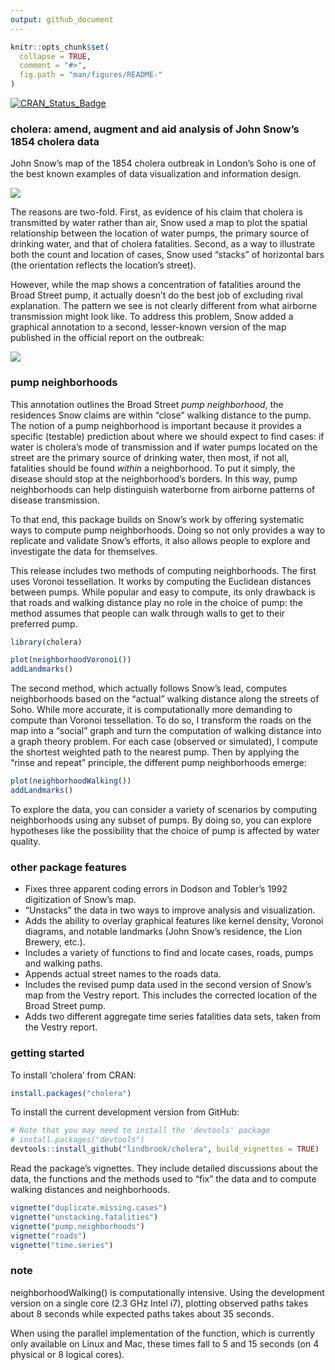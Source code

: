 ```yaml
---
output: github_document
---
```


<!-- README.md is generated from README.Rmd. Please edit that file -->

```r
knitr::opts_chunk$set(
  collapse = TRUE,
  comment = "#>",
  fig.path = "man/figures/README-"
)
```
[![CRAN_Status_Badge](http://www.r-pkg.org/badges/version/cholera)](https://cran.r-project.org/package=cholera)

### cholera: amend, augment and aid analysis of John Snow's 1854 cholera data

John Snow's map of the 1854 cholera outbreak in London's Soho is one of the best known examples of data visualization and information design.

![](vignettes/msu-snows-mapB.jpg)

The reasons are two-fold. First, as evidence of his claim that cholera is transmitted by water rather than air, Snow used a map to plot the spatial relationship between the location of water pumps, the primary source of drinking water, and that of cholera fatalities. Second, as a way to illustrate both the count and location of cases, Snow used "stacks" of horizontal bars (the orientation reflects the location's street).

However, while the map shows a concentration of fatalities around the Broad Street pump, it actually doesn't do the best job of excluding rival explanation. The pattern we see is not clearly different from what airborne transmission might look like. To address this problem, Snow added a graphical annotation to a second, lesser-known version of the map published in the official report on the outbreak:

![](vignettes/fig12-6.png)

### pump neighborhoods

This annotation outlines the Broad Street _pump neighborhood_, the residences Snow claims are within "close" walking distance to the pump. The notion of a pump neighborhood is important because it provides a specific (testable) prediction about where we should expect to find cases: if water is cholera's mode of transmission and if water pumps located on the street are the primary source of drinking water, then most, if not all, fatalities should be found _within_ a neighborhood. To put it simply, the disease should stop at the neighborhood's borders. In this way, pump neighborhoods can help distinguish waterborne from airborne patterns of disease transmission.

To that end, this package builds on Snow's work by offering systematic ways to compute pump neighborhoods. Doing so not only provides a way to replicate and validate Snow's efforts, it also allows people to explore and investigate the data for themselves.

This release includes two methods of computing neighborhoods. The first uses Voronoi tessellation. It works by computing the Euclidean distances between pumps. While popular and easy to compute, its only drawback is that roads and walking distance play no role in the choice of pump: the method assumes that people can walk through walls to get to their preferred pump.


```r
library(cholera)
```

```r
plot(neighborhoodVoronoi())
addLandmarks()
```

The second method, which actually follows Snow's lead, computes neighborhoods based on the "actual" walking distance along the streets of Soho. While more accurate, it is computationally more demanding to compute than Voronoi tessellation. To do so, I transform the roads on the map into a "social" graph and turn the computation of walking distance into a graph theory problem. For each case (observed or simulated), I compute the shortest weighted path to the nearest pump. Then by applying the "rinse and repeat" principle, the different pump neighborhoods emerge:

```r
plot(neighborhoodWalking())
addLandmarks()
```

To explore the data, you can consider a variety of scenarios by computing neighborhoods using any subset of pumps. By doing so, you can explore hypotheses like the possibility that the choice of pump is affected by water quality.

### other package features

* Fixes three apparent coding errors in Dodson and Tobler's 1992 digitization of Snow's map.
* "Unstacks" the data in two ways to improve analysis and visualization.
* Adds the ability to overlay graphical features like kernel density, Voronoi diagrams, and notable landmarks (John Snow's residence, the Lion Brewery, etc.).
* Includes a variety of functions to find and locate cases, roads, pumps and walking paths.
* Appends actual street names to the roads data.
* Includes the revised pump data used in the second version of Snow's map from the Vestry report. This includes the corrected location of the Broad Street pump.
* Adds two different aggregate time series fatalities data sets, taken from the Vestry report.

### getting started

To install 'cholera' from CRAN:

```r
install.packages("cholera")
```

To install the current development version from GitHub:

```r
# Note that you may need to install the 'devtools' package
# install.packages("devtools")
devtools::install_github("lindbrook/cholera", build_vignettes = TRUE)
```

Read the package's vignettes. They include detailed discussions about the data, the functions and the methods used to "fix" the data and to compute walking distances and neighborhoods.

```r
vignette("duplicate.missing.cases")
vignette("unstacking.fatalities")
vignette("pump.neighborhoods")
vignette("roads")
vignette("time.series")
```

### note

neighborhoodWalking() is computationally intensive. Using the development version on a single core (2.3 GHz Intel i7), plotting observed paths takes about 8 seconds while expected paths takes about 35 seconds.

When using the parallel implementation of the function, which is currently only available on Linux and Mac, these times fall to 5 and 15 seconds (on 4 physical or 8 logical cores).

